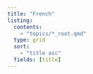 ```yaml
---
title: "French"
listing:
  contents:
    - "topics/*_root.qmd"
  type: grid
  sort:
    - "title asc"
  fields: [title]
---
```

